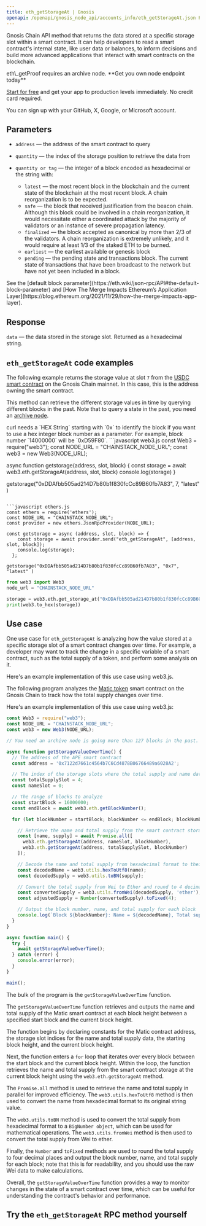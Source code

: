 ---
title: eth_getStorageAt | Gnosis
openapi: /openapi/gnosis_node_api/accounts_info/eth_getStorageAt.json POST /512e720763b369ed620657f84d38d2af
---

Gnosis Chain API method that returns the data stored at a specific storage slot within a smart contract. It can help developers to read a smart contract's internal state, like user data or balances, to inform decisions and build more advanced applications that interact with smart contracts on the blockchain.

<Note>
eth\_getProof requires an archive node.
</Note>

<Check>
**Get you own node endpoint today**

[Start for free](https://console.chainstack.com/) and get your app to production levels immediately. No credit card required.

You can sign up with your GitHub, X, Google, or Microsoft account.
</Check>


## Parameters

* `address` — the address of the smart contract to query
* `quantity` — the index of the storage position to retrieve the data from
* `quantity or tag` — the integer of a block encoded as hexadecimal or the string with:

  + `latest` — the most recent block in the blockchain and the current state of the blockchain at the most recent block. A chain reorganization is to be expected.
  + `safe` — the block that received justification from the beacon chain. Although this block could be involved in a chain reorganization, it would necessitate either a coordinated attack by the majority of validators or an instance of severe propagation latency.
  + `finalized` — the block accepted as canonical by more than 2/3 of the validators. A chain reorganization is extremely unlikely, and it would require at least 1/3 of the staked ETH to be burned.
  + `earliest` — the earliest available or genesis block
  + `pending` — the pending state and transactions block. The current state of transactions that have been broadcast to the network but have not yet been included in a block.

<Note>
See the [default block parameter](https://eth.wiki/json-rpc/API#the-default-block-parameter) and [How The Merge Impacts Ethereum’s Application Layer](https://blog.ethereum.org/2021/11/29/how-the-merge-impacts-app-layer).
</Note>


## Response

`data` — the data stored in the storage slot. Returned as a hexadecimal string.

## `eth_getStorageAt` code examples

The following example returns the storage value at slot `7` from the [USDC smart contract](https://gnosisscan.io/address/0xDDAfbb505ad214D7b80b1f830fcCc89B60fb7A83#code) on the Gnosis Chain mainnet. In this case, this is the address owning the smart contract.

This method can retrieve the different storage values in time by querying different blocks in the past. Note that to query a state in the past, you need an [archive node](https://chainstack.com/evm-nodes-a-dive-into-the-full-vs-archive-mode).

<Note>
curl needs a `HEX String` starting with `0x` to identify the block if you want to use a hex integer block number as a parameter.  
For example, block number `14000000` will be `0xD59F80`.
</Note>

<CodeGroup>
```javascript web3.js
const Web3 = require("web3");
const NODE_URL = "CHAINSTACK_NODE_URL";
const web3 = new Web3(NODE_URL);

async function getstorage(address, slot, block) {
  const storage = await web3.eth.getStorageAt(address, slot, block)
  console.log(storage)
 }
 
 getstorage("0xDDAfbb505ad214D7b80b1f830fcCc89B60fb7A83", 7, "latest" )
```

```javascript ethers.js
const ethers = require('ethers');
const NODE_URL = "CHAINSTACK_NODE_URL";
const provider = new ethers.JsonRpcProvider(NODE_URL);

const getstorage = async (address, slot, block) => {
    const storage = await provider.send("eth_getStorageAt", [address, slot, block]);
    console.log(storage);
  };

getstorage("0xDDAfbb505ad214D7b80b1f830fcCc89B60fb7A83", "0x7", "latest" )
```

```python web3.py
from web3 import Web3  
node_url = "CHAINSTACK_NODE_URL" 

storage = web3.eth.get_storage_at("0xDDAfbb505ad214D7b80b1f830fcCc89B60fb7A83", 7, "latest")
print(web3.to_hex(storage))
```
</CodeGroup>


## Use case

One use case for `eth_getStorageAt` is analyzing how the value stored at a specific storage slot of a smart contract changes over time. For example, a developer may want to track the change in a specific variable of a smart contract, such as the total supply of a token, and perform some analysis on it.

Here's an example implementation of this use case using web3.js.

The following program analyzes the [Matic token](https://gnosisscan.io/token/0x7122d7661c4564b7c6cd4878b06766489a6028a2#readProxyContract) smart contract on the Gnosis Chain to track how the total supply changes over time.

Here's an example implementation of this use case using web3.js:

```javascript index.js
const Web3 = require("web3");
const NODE_URL = "CHAINSTACK_NODE_URL";
const web3 = new Web3(NODE_URL);

// You need an archive node is going more than 127 blocks in the past.

async function getStorageValueOverTime() {
  // The address of the APE smart contract
  const address = '0x7122d7661c4564b7C6Cd4878B06766489a6028A2';

  // The index of the storage slots where the total supply and name data are stored
  const totalSupplySlot = 4;
  const nameSlot = 0;

  // The range of blocks to analyze
  const startBlock = 16000000;
  const endBlock = await web3.eth.getBlockNumber();

  for (let blockNumber = startBlock; blockNumber <= endBlock; blockNumber++) {

    // Retrieve the name and total supply from the smart contract storage at each block
    const [name, supply] = await Promise.all([
      web3.eth.getStorageAt(address, nameSlot, blockNumber),
      web3.eth.getStorageAt(address, totalSupplySlot, blockNumber)
    ]);

    // Decode the name and total supply from hexadecimal format to their original values
    const decodedName = web3.utils.hexToUtf8(name);
    const decodedSupply = web3.utils.toBN(supply);

    // Convert the total supply from Wei to Ether and round to 4 decimal places
    const convertedSupply = web3.utils.fromWei(decodedSupply, 'ether');
    const adjustedSupply = Number(convertedSupply).toFixed(4);

    // Output the block number, name, and total supply for each block
    console.log(`Block ${blockNumber}: Name = ${decodedName}, Total supply = ${adjustedSupply}`);
  }
}

async function main() {
  try {
    await getStorageValueOverTime();
  } catch (error) {
    console.error(error);
  }
}

main();
```


The bulk of the program is the `getStorageValueOverTime` function.

The `getStorageValueOverTime` function retrieves and outputs the name and total supply of the Matic smart contract at each block height between a specified start block and the current block height.

The function begins by declaring constants for the Matic contract address, the storage slot indices for the name and total supply data, the starting block height, and the current block height.

Next, the function enters a `for` loop that iterates over every block between the start block and the current block height. Within the loop, the function retrieves the name and total supply from the smart contract storage at the current block height using the `web3.eth.getStorageAt` method.

The `Promise.all` method is used to retrieve the name and total supply in parallel for improved efficiency. The `web3.utils.hexToUtf8` method is then used to convert the name from hexadecimal format to its original string value.

The `web3.utils.toBN` method is used to convert the total supply from hexadecimal format to a `BigNumber object`, which can be used for mathematical operations. The `web3.utils.fromWei` method is then used to convert the total supply from Wei to ether.

Finally, the `Number` and `toFixed` methods are used to round the total supply to four decimal places and output the block number, name, and total supply for each block; note that this is for readability, and you should use the raw Wei data to make calculations.

Overall, the `getStorageValueOverTime` function provides a way to monitor changes in the state of a smart contract over time, which can be useful for understanding the contract's behavior and performance.

## Try the `eth_getStorageAt` RPC method yourself